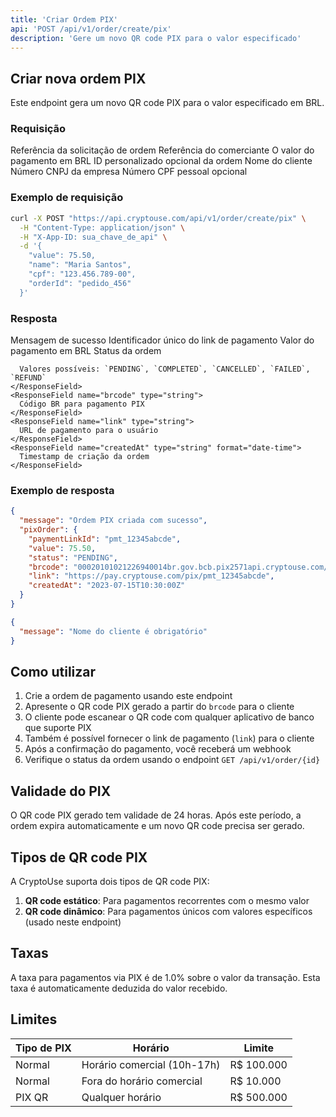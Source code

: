 ```yaml
---
title: 'Criar Ordem PIX'
api: 'POST /api/v1/order/create/pix'
description: 'Gere um novo QR code PIX para o valor especificado'
---
```


## Criar nova ordem PIX

Este endpoint gera um novo QR code PIX para o valor especificado em BRL.

### Requisição

<ParamField body="orderRequest" type="string">
  Referência da solicitação de ordem
</ParamField>

<ParamField body="merchant" type="string">
  Referência do comerciante
</ParamField>

<ParamField body="value" type="number" required>
  O valor do pagamento em BRL
</ParamField>

<ParamField body="orderId" type="string">
  ID personalizado opcional da ordem
</ParamField>

<ParamField body="name" type="string" required>
  Nome do cliente
</ParamField>

<ParamField body="cnpj" type="string">
  Número CNPJ da empresa
</ParamField>

<ParamField body="cpf" type="string">
  Número CPF pessoal opcional
</ParamField>

### Exemplo de requisição

```bash
curl -X POST "https://api.cryptouse.com/api/v1/order/create/pix" \
  -H "Content-Type: application/json" \
  -H "X-App-ID: sua_chave_de_api" \
  -d '{
    "value": 75.50,
    "name": "Maria Santos",
    "cpf": "123.456.789-00",
    "orderId": "pedido_456"
  }'
```

### Resposta

<ResponseField name="message" type="string">
  Mensagem de sucesso
</ResponseField>

<ResponseField name="pixOrder" type="object">
  <Expandable title="Propriedades">
    <ResponseField name="paymentLinkId" type="string">
      Identificador único do link de pagamento
    </ResponseField>
    <ResponseField name="value" type="number">
      Valor do pagamento em BRL
    </ResponseField>
    <ResponseField name="status" type="string">
      Status da ordem
      
      Valores possíveis: `PENDING`, `COMPLETED`, `CANCELLED`, `FAILED`, `REFUND`
    </ResponseField>
    <ResponseField name="brcode" type="string">
      Código BR para pagamento PIX
    </ResponseField>
    <ResponseField name="link" type="string">
      URL de pagamento para o usuário
    </ResponseField>
    <ResponseField name="createdAt" type="string" format="date-time">
      Timestamp de criação da ordem
    </ResponseField>
  </Expandable>
</ResponseField>

### Exemplo de resposta

<CodeGroup>

```json Sucesso (200)
{
  "message": "Ordem PIX criada com sucesso",
  "pixOrder": {
    "paymentLinkId": "pmt_12345abcde",
    "value": 75.50,
    "status": "PENDING",
    "brcode": "00020101021226940014br.gov.bcb.pix2571api.cryptouse.com/pix/pmt_12345abcde5204000053039865802BR5925CRYPTOUSE PAGAMENTOS SA6009SAO PAULO62070503***63047D37",
    "link": "https://pay.cryptouse.com/pix/pmt_12345abcde",
    "createdAt": "2023-07-15T10:30:00Z"
  }
}
```

```json Requisição inválida (400)
{
  "message": "Nome do cliente é obrigatório"
}
```

</CodeGroup>

## Como utilizar

1. Crie a ordem de pagamento usando este endpoint
2. Apresente o QR code PIX gerado a partir do `brcode` para o cliente
3. O cliente pode escanear o QR code com qualquer aplicativo de banco que suporte PIX
4. Também é possível fornecer o link de pagamento (`link`) para o cliente
5. Após a confirmação do pagamento, você receberá um webhook
6. Verifique o status da ordem usando o endpoint `GET /api/v1/order/{id}`

## Validade do PIX

O QR code PIX gerado tem validade de 24 horas. Após este período, a ordem expira automaticamente e um novo QR code precisa ser gerado.

## Tipos de QR code PIX

A CryptoUse suporta dois tipos de QR code PIX:

1. **QR code estático**: Para pagamentos recorrentes com o mesmo valor
2. **QR code dinâmico**: Para pagamentos únicos com valores específicos (usado neste endpoint)

## Taxas

A taxa para pagamentos via PIX é de 1.0% sobre o valor da transação. Esta taxa é automaticamente deduzida do valor recebido.

## Limites

| Tipo de PIX | Horário | Limite |
|-------------|---------|--------|
| Normal | Horário comercial (10h-17h) | R$ 100.000 |
| Normal | Fora do horário comercial | R$ 10.000 |
| PIX QR | Qualquer horário | R$ 500.000 | 